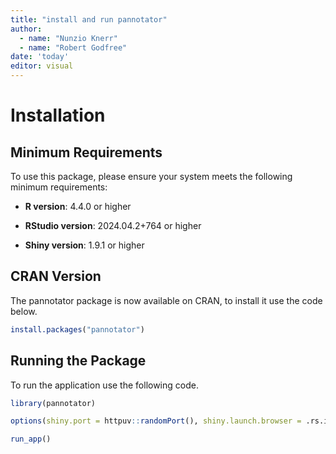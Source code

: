 ```yaml
---
title: "install and run pannotator"
author:
  - name: "Nunzio Knerr"
  - name: "Robert Godfree"
date: 'today'
editor: visual
---
```


# Installation

## Minimum Requirements

To use this package, please ensure your system meets the following minimum requirements:

-   **R version**: 4.4.0 or higher

-   **RStudio version**: 2024.04.2+764 or higher

-   **Shiny version**: 1.9.1 or higher

## CRAN Version

The pannotator package is now available on CRAN, to install it use the code below.

```r

install.packages("pannotator")

```

## Running the Package

To run the application use the following code.

```r

library(pannotator)

options(shiny.port = httpuv::randomPort(), shiny.launch.browser = .rs.invokeShinyWindowExternal, shiny.maxRequestSize = 5000 * 1024^2)

run_app()
```
